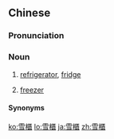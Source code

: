 {{also|雪柜}}
==Chinese==
{{zh-forms|s=雪柜}}
{{wikipedia|lang=zh}}

===Pronunciation===
{{zh-pron
|m=xuěguì
|c=syut3 gwai6
|cat=n
}}

===Noun===
{{zh-noun}}

# {{lb|zh|Cantonese|mainland China}} [[refrigerator]], [[fridge]]
# {{lb|zh|mainland China}} [[freezer]]

====Synonyms====
{{zh-dial|冰箱}}
{{zh-dial|冰櫃}}

[[ko:雪櫃]]
[[lo:雪櫃]]
[[ja:雪櫃]]
[[zh:雪櫃]]